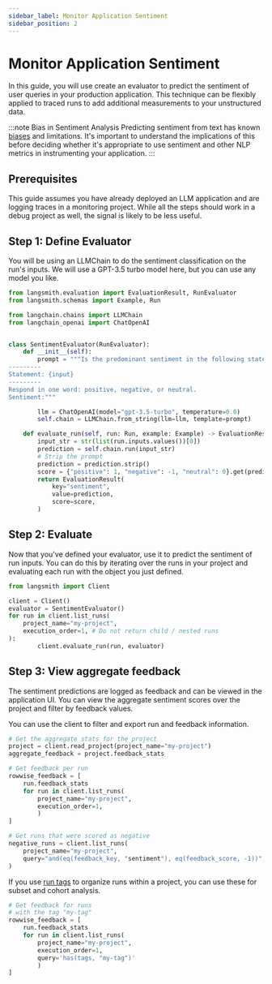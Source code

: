```yaml
---
sidebar_label: Monitor Application Sentiment
sidebar_position: 2
---
```


# Monitor Application Sentiment

In this guide, you will use create an evaluator to predict the sentiment of user queries in your production application. This technique can be flexibly applied to traced runs to add additional measurements to your unstructured data.

:::note Bias in Sentiment Analysis
Predicting sentiment from text has known [biases](https://arxiv.org/abs/1805.04508) and limitations. It's important to understand the implications of this before deciding whether it's appropriate to use sentiment and other NLP metrics in instrumenting your application.
:::

## Prerequisites

This guide assumes you have already deployed an LLM application and are logging traces in a monitoring project. While all the steps should work in a debug project as well, the signal is likely to be less useful.

## Step 1: Define Evaluator

You will be using an LLMChain to do the sentiment classification on the run's inputs. We will use a GPT-3.5 turbo model here, but you can use any model you like.

```python
from langsmith.evaluation import EvaluationResult, RunEvaluator
from langsmith.schemas import Example, Run

from langchain.chains import LLMChain
from langchain_openai import ChatOpenAI


class SentimentEvaluator(RunEvaluator):
    def __init__(self):
        prompt = """Is the predominant sentiment in the following statement positive, negative, or neutral?
---------
Statement: {input}
---------
Respond in one word: positive, negative, or neutral.
Sentiment:"""

        llm = ChatOpenAI(model="gpt-3.5-turbo", temperature=0.0)
        self.chain = LLMChain.from_string(llm=llm, template=prompt)

    def evaluate_run(self, run: Run, example: Example) -> EvaluationResult:
        input_str = str(list(run.inputs.values())[0])
        prediction = self.chain.run(input_str)
        # Strip the prompt
        prediction = prediction.strip()
        score = {"positive": 1, "negative": -1, "neutral": 0}.get(prediction)
        return EvaluationResult(
            key="sentiment",
            value=prediction,
            score=score,
        )
```

## Step 2: Evaluate

Now that you've defined your evaluator, use it to predict the sentiment of run inputs. You can do this by iterating over the runs in your project and evaluating each run with the object you just defined.

```python
from langsmith import Client

client = Client()
evaluator = SentimentEvaluator()
for run in client.list_runs(
    project_name="my-project",
    execution_order=1, # Do not return child / nested runs
):
        client.evaluate_run(run, evaluator)
```

## Step 3: View aggregate feedback

The sentiment predictions are logged as feedback and can be viewed in the application UI. You can view the aggregate sentiment scores over the project and filter by feedback values.

You can use the client to filter and export run and feedback information.

```python
# Get the aggregate stats for the project
project = client.read_project(project_name="my-project")
aggregate_feedback = project.feedback_stats

# Get feedback per run
rowwise_feedback = [
    run.feedback_stats
    for run in client.list_runs(
        project_name="my-project",
        execution_order=1,
        )
]

# Get runs that were scored as negative
negative_runs = client.list_runs(
    project_name="my-project",
    query="and(eq(feedback_key, "sentiment"), eq(feedback_score, -1))",
)
```

If you use [run tags](../../tracing/tracing-faq#how-do-i-add-tags-to-runs) to organize runs within a project, you can use these for subset and cohort analysis.

```python
# Get feedback for runs
# with the tag "my-tag"
rowwise_feedback = [
    run.feedback_stats
    for run in client.list_runs(
        project_name="my-project",
        execution_order=1,
        query='has(tags, "my-tag")'
        )
]
```
